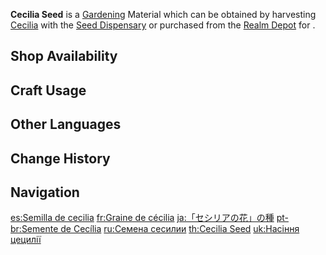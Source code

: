 {{Item Infobox
|id           = 130003
|image        = Item Cecilia Seed.png
|type         = Gardening Materials
|group        = Luxuriant Glebe
|invCategory  = Seed Dispensary
|description  = A seed obtained from the [[Seed Dispensary]]. A quality seed full of life, just waiting to be planted in the fields of the Realm Within. After some time, it will grow into a [[Cecilia]].
|source1      = Harvesting [[Cecilia]] with the [[Seed Dispensary]]
|source2      = [[Serenitea Pot/Realm Depot|Realm Depot]]
}}
'''Cecilia Seed''' is a [[Gardening]] Material which can be obtained by harvesting [[Cecilia]] with the [[Seed Dispensary]] or purchased from the [[Realm Depot]] for {{Item|Realm Currency|30|x=5}}.

==Shop Availability==
{{Shop Availability|currency=Realm Currency}}

==Craft Usage==
{{Craft Usage}}

==Other Languages==
{{Other Languages
|en      = Cecilia Seed
|zhs     = 「塞西莉亚花」的种子
|zhs_rm  = "Sāixīlìyà Huā" de Zhǒngzǐ
|zht     = 「塞西莉亞花」的種子
|zht_rm  = "Sāixīlìyà Huā" de Zhǒngzǐ
|ja      = 「セシリアの花」の種
|ja_rm   = "Seshiria no Hana" no Tane
|ko      = 「세실리아꽃」 씨앗
|ko_rm   = "Sesillia-kkot" Ssiat
|es      = Semilla de cecilia
|fr      = Graine de cécilia
|ru      = Семена сесилии
|th      = Cecilia Seed
|vi      = Hạt giống hoa Cecilia
|de      = Ceciliasamen
|id      = Cecilia Seed
|pt      = Semente de Cecília
|tr      = Sesilya Tohumu
|it      = Seme di Cecilia
}}

==Change History==
{{Change History|2.0}}

==Navigation==
{{Material Navbox|type=Gardening Materials}}

[[es:Semilla de cecilia]]
[[fr:Graine de cécilia]]
[[ja:「セシリアの花」の種]]
[[pt-br:Semente de Cecília]]
[[ru:Семена сесилии]]
[[th:Cecilia Seed]]
[[uk:Насіння цецилії]]